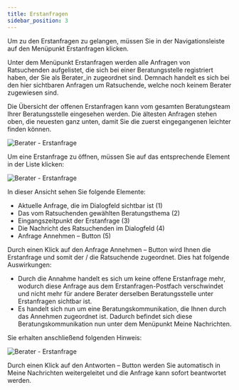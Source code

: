 ```yaml
---
title: Erstanfragen
sidebar_position: 3
---
```



Um zu den Erstanfragen zu gelangen, müssen Sie in der Navigationsleiste auf den Menüpunkt <UIElement>Erstanfragen</UIElement> klicken.

Unter dem Menüpunkt <UIElement>Erstanfragen</UIElement> werden alle Anfragen von Ratsuchenden aufgelistet, die sich bei einer Beratungsstelle registriert haben, der Sie als Berater_in zugeordnet sind. Demnach handelt es sich bei den hier sichtbaren Anfragen um Ratsuchende, welche noch keinem Berater zugewiesen sind.

Die Übersicht der offenen Erstanfragen kann vom gesamten Beratungsteam Ihrer Beratungsstelle eingesehen werden. Die ältesten Anfragen stehen oben, die neuesten ganz unten, damit Sie die zuerst eingegangenen leichter finden können.

![Berater - Erstanfrage](../../../static/img/images-onlineberatung/03_Ansicht_Berater/04_Screenshot.png)

Um eine Erstanfrage zu öffnen, müssen Sie auf das entsprechende Element in der Liste klicken:

![Berater - Erstanfrage](../../../static/img/images-onlineberatung/03_Ansicht_Berater/05_Screenshot.png)

In dieser Ansicht sehen Sie folgende Elemente:

<ul>
  <li>
    Aktuelle Anfrage, die im Dialogfeld sichtbar ist <Bold>(1)</Bold>
  </li>
  <li>
    Das vom Ratsuchenden gewählten Beratungsthema <Bold>(2)</Bold>
  </li>
  <li>
    Eingangszeitpunkt der Erstanfrage <Bold>(3)</Bold>
  </li>
  <li>
    Die Nachricht des Ratsuchenden im Dialogfeld <Bold>(4)</Bold>
  </li>
  <li>
    <UIElement>Anfrage Annehmen</UIElement> – Button <Bold>(5)</Bold>
  </li>
</ul>

Durch einen Klick auf den <UIElement>Anfrage Annehmen</UIElement> – Button wird Ihnen die Erstanfrage und somit der / die Ratsuchende zugeordnet. Dies hat folgende Auswirkungen:

<ul>
  <li>
    Durch die Annahme handelt es sich um keine offene Erstanfrage mehr, wodurch
    diese Anfrage aus dem Erstanfragen-Postfach verschwindet und nicht mehr für
    andere Berater derselben Beratungsstelle unter
    <UIElement>Erstanfragen</UIElement> sichtbar ist.
  </li>
  <li>
    Es handelt sich nun um eine Beratungskommunikation, die Ihnen durch das
    Annehmen zugeordnet ist. Dadurch befindet sich diese Beratungskommunikation
    nun unter dem Menüpunkt <UIElement>Meine Nachrichten</UIElement>.
  </li>
</ul>

Sie erhalten anschließend folgenden Hinweis:

![Berater - Erstanfrage](../../../static/img/images-onlineberatung/03_Ansicht_Berater/06_Screenshot.png)

Durch einen Klick auf den <UIElement>Antworten</UIElement> – Button werden Sie automatisch in <UIElement>Meine Nachrichten</UIElement> weitergeleitet und die Anfrage kann sofort beantwortet werden.
